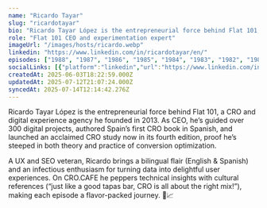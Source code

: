 ```yaml
---
name: "Ricardo Tayar"
slug: "ricardotayar"
bio: "Ricardo Tayar López is the entrepreneurial force behind Flat 101, a CRO and digital experience agency he founded in 2013. As CEO, he’s guided over 300 digital projects, authored Spain’s first CRO book in Spanish, and launched an acclaimed CRO study now in its fourth edition, proof he’s steeped in both theory and practice of conversion optimization.\n\nA UX and SEO veteran, Ricardo brings a bilingual flair (English & Spanish) and an infectious enthusiasm for turning data into delightful user experiences. On CRO.CAFE he peppers technical insights with cultural references (“just like a good tapas bar, CRO is all about the right mix!”), making each episode a flavor-packed journey. 🍷📈"
role: "Flat 101 CEO and experimentation expert"
imageUrl: "/images/hosts/ricardo.webp"
linkedin: "https://www.linkedin.com/in/ricardotayar/en/"
episodes: ["1988", "1987", "1986", "1985", "1984", "1983", "1982", "1981", "1980", "1979", "1978", "1977", "1976", "1975", "1974", "1973", "1972", "1971", "1970", "1969", "1968", "1967", "1966", "1965", "1964"]
socialLinks: [{"platform":"linkedin","url":"https://www.linkedin.com/in/ricardotayar/en/"}]
createdAt: 2025-06-03T18:22:59.000Z
updatedAt: 2025-07-12T21:07:24.000Z
syncedAt: 2025-07-14T12:14:42.276Z
---
```


Ricardo Tayar López is the entrepreneurial force behind Flat 101, a CRO and digital experience agency he founded in 2013. As CEO, he’s guided over 300 digital projects, authored Spain’s first CRO book in Spanish, and launched an acclaimed CRO study now in its fourth edition, proof he’s steeped in both theory and practice of conversion optimization.

A UX and SEO veteran, Ricardo brings a bilingual flair (English & Spanish) and an infectious enthusiasm for turning data into delightful user experiences. On CRO.CAFE he peppers technical insights with cultural references (“just like a good tapas bar, CRO is all about the right mix!”), making each episode a flavor-packed journey. 🍷📈